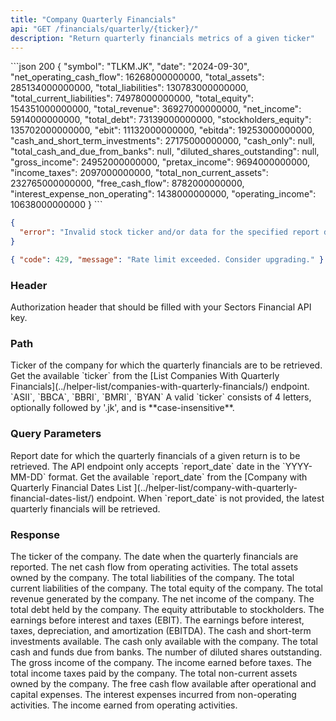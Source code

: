 ```yaml
---
title: "Company Quarterly Financials"
api: "GET /financials/quarterly/{ticker}/"
description: "Return quarterly financials metrics of a given ticker"
---
```


<ResponseExample>
```json 200
{
    "symbol": "TLKM.JK",
    "date": "2024-09-30",
    "net_operating_cash_flow": 16268000000000,
    "total_assets": 285134000000000,
    "total_liabilities": 130783000000000,
    "total_current_liabilities": 74978000000000,
    "total_equity": 154351000000000,
    "total_revenue": 36927000000000,
    "net_income": 5914000000000,
    "total_debt": 73139000000000,
    "stockholders_equity": 135702000000000,
    "ebit": 11132000000000,
    "ebitda": 19253000000000,
    "cash_and_short_term_investments": 27175000000000,
    "cash_only": null,
    "total_cash_and_due_from_banks": null,
    "diluted_shares_outstanding": null,
    "gross_income": 24952000000000,
    "pretax_income": 9694000000000,
    "income_taxes": 2097000000000,
    "total_non_current_assets": 232765000000000,
    "free_cash_flow": 8782000000000,
    "interest_expense_non_operating": 1438000000000,
    "operating_income": 10638000000000
}
```

```json 400
{
  "error": "Invalid stock ticker and/or data for the specified report date does not exist."
}
```

```json 429
{ "code": 429, "message": "Rate limit exceeded. Consider upgrading." }
```

</ResponseExample>

### Header

<ParamField header="Authorization" type="string" required>
  Authorization header that should be filled with your Sectors Financial API
  key.
</ParamField>

### Path

<ParamField path="ticker" type="string" initialValue="BBCA" required>
  Ticker of the company for which the quarterly financials are to be retrieved.
  <AccordionGroup>
    <Accordion title="Get the available ticker">
      Get the available `ticker` from the [List Companies With Quarterly
      Financials](../helper-list/companies-with-quarterly-financials/) endpoint.
    </Accordion>
    <Accordion title="Examples of the ticker">
      `ASII`, `BBCA`, `BBRI`, `BMRI`, `BYAN`
    </Accordion>
    <Accordion title="Format">
      A valid `ticker` consists of 4 letters, optionally followed by '.jk', and
      is **case-insensitive**.
    </Accordion>
  </AccordionGroup>
</ParamField>

### Query Parameters

<ParamField query="report_date" type="string">
  Report date for which the quarterly financials of a given return is to be retrieved.
    <Accordion title="Format">
      The API endpoint only accepts `report_date` date in the `YYYY-MM-DD`
      format.
    </Accordion>
    <Accordion title="Get the available report_date">
      Get the available `report_date` from the [Company with Quarterly Financial
      Dates List ](../helper-list/company-with-quarterly-financial-dates-list/)
      endpoint.
    </Accordion>
    <Accordion title="Default value">
      When `report_date` is not provided, the latest quarterly financials will be retrieved.
    </Accordion>
  </AccordionGroup>
</ParamField>

### Response

<ResponseField name="symbol" type="string" required>
  The ticker of the company.
</ResponseField>

<ResponseField name="date" type="string" required>
  The date when the quarterly financials are reported.
</ResponseField>

<ResponseField name="net_operating_cash_flow" type="number" required>
  The net cash flow from operating activities.
</ResponseField>

<ResponseField name="total_assets" type="number" required>
  The total assets owned by the company.
</ResponseField>

<ResponseField name="total_liabilities" type="number" required>
  The total liabilities of the company.
</ResponseField>

<ResponseField name="total_current_liabilities" type="number" required>
  The total current liabilities of the company.
</ResponseField>

<ResponseField name="total_equity" type="number" required>
  The total equity of the company.
</ResponseField>

<ResponseField name="total_revenue" type="number" required>
  The total revenue generated by the company.
</ResponseField>

<ResponseField name="net_income" type="number" required>
  The net income of the company.
</ResponseField>

<ResponseField name="total_debt" type="number" required>
  The total debt held by the company.
</ResponseField>

<ResponseField name="stockholders_equity" type="number" required>
  The equity attributable to stockholders.
</ResponseField>

<ResponseField name="ebit" type="number" required>
  The earnings before interest and taxes (EBIT).
</ResponseField>

<ResponseField name="ebitda" type="number" required>
  The earnings before interest, taxes, depreciation, and amortization (EBITDA).
</ResponseField>

<ResponseField name="cash_and_short_term_investments" type="number" required>
  The cash and short-term investments available.
</ResponseField>

<ResponseField name="cash_only" type="number" required>
  The cash only available with the company.
</ResponseField>

<ResponseField name="total_cash_and_due_from_banks" type="number" required>
  The total cash and funds due from banks.
</ResponseField>

<ResponseField name="diluted_shares_outstanding" type="number" required>
  The number of diluted shares outstanding.
</ResponseField>

<ResponseField name="gross_income" type="number" required>
  The gross income of the company.
</ResponseField>

<ResponseField name="pretax_income" type="number" required>
  The income earned before taxes.
</ResponseField>

<ResponseField name="income_taxes" type="number" required>
  The total income taxes paid by the company.
</ResponseField>

<ResponseField name="total_non_current_assets" type="number" required>
  The total non-current assets owned by the company.
</ResponseField>

<ResponseField name="free_cash_flow" type="number" required>
  The free cash flow available after operational and capital expenses.
</ResponseField>

<ResponseField name="interest_expense_non_operating" type="number" required>
  The interest expenses incurred from non-operating activities.
</ResponseField>

<ResponseField name="operating_income" type="number" required>
  The income earned from operating activities.
</ResponseField>

